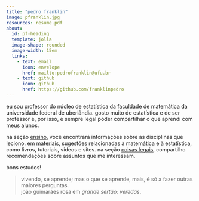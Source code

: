 ```yaml
---
title: "pedro franklin"
image: pfranklin.jpg
resources: resume.pdf
about:
  id: pf-heading
  template: jolla
  image-shape: rounded
  image-width: 15em
  links: 
    - text: email
      icon: envelope
      href: mailto:pedrofranklin@ufu.br
    - text: github
      icon: github
      href: https://github.com/franklinpedro
---
```


::: {#pf-heading}
eu sou professor do núcleo de estatística da faculdade de matemática da universidade federal de uberlândia. gosto muito de estatística e de ser professor e, por isso, é sempre legal poder compartilhar o que aprendi com meus alunos.

na seção [ensino](ensino.qmd), você encontrará informações sobre as disciplinas que leciono. em [materiais](materiais/index.qmd), sugestões relacionadas à matemática e à estatística, como livros, tutoriais, videos e sites. na seção [coisas legais](coisas-legais.qmd), compartilho recomendações sobre assuntos que me interessam.

bons estudos!

> vivendo, se aprende; mas o que se aprende, mais, é só a fazer outras maiores perguntas.<br> joão guimarães rosa em *grande sertão: veredas*.

:::
